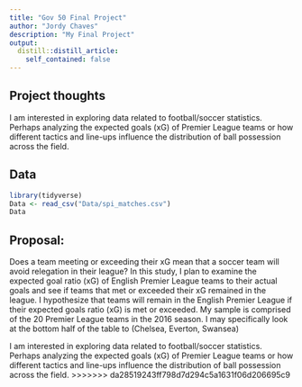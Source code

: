 ```yaml
---
title: "Gov 50 Final Project"
author: "Jordy Chaves"
description: "My Final Project"
output:
  distill::distill_article:
    self_contained: false
---
```




## Project thoughts

I am interested in exploring data related to football/soccer statistics. Perhaps analyzing  the expected goals (xG) of Premier League teams or how different tactics and line-ups influence the distribution of ball possession across the field. 

## Data

```r
library(tidyverse)
Data <- read_csv("Data/spi_matches.csv")
Data
```

## Proposal:


Does a team meeting or exceeding their xG mean that a soccer team will avoid relegation in their league? In this study, I plan to examine the expected goal ratio (xG) of English Premier League teams to their actual goals and see if teams that met or exceeded their xG remained in the league. I hypothesize that teams will remain in the English Premier League if their expected goals ratio (xG) is met or exceeded. My sample is comprised of the 20 Premier League teams in the 2016 season. I may specifically look at the bottom half of the table to (Chelsea, Everton, Swansea)


I am interested in exploring data related to football/soccer statistics. Perhaps analyzing the expected goals (xG) of Premier League teams or how different tactics and line-ups influence the distribution of ball possession across the field. 
>>>>>>> da28519243ff798d7d294c5a1631f06d206695c9
